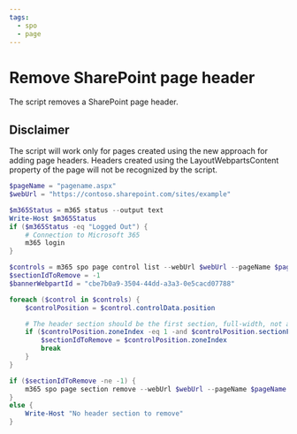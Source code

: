 ```yaml
---
tags:
  - spo
  - page 
---
```



# Remove SharePoint page header

The script removes a SharePoint page header.

## Disclaimer
The script will work only for pages created using the new approach for adding page headers. Headers created using the LayoutWebpartsContent property of the page will not be recognized by the script.

<Tabs>
  <TabItem value="PowerShell">

  ```powershell
  $pageName = "pagename.aspx"
  $webUrl = "https://contoso.sharepoint.com/sites/example"

  $m365Status = m365 status --output text
  Write-Host $m365Status
  if ($m365Status -eq "Logged Out") {
      # Connection to Microsoft 365
      m365 login
  }

  $controls = m365 spo page control list --webUrl $webUrl --pageName $pageName --output json | ConvertFrom-Json
  $sectionIdToRemove = -1
  $bannerWebpartId = "cbe7b0a9-3504-44dd-a3a3-0e5cacd07788"

  foreach ($control in $controls) {
      $controlPosition = $control.controlData.position

      # The header section should be the first section, full-width, not a vertical section, and should contain the banner web part.
      if ($controlPosition.zoneIndex -eq 1 -and $controlPosition.sectionFactor -eq 0 -and $controlPosition.layoutIndex -eq 1 -and $control.controlData.webPartId -eq $bannerWebpartId) {
          $sectionIdToRemove = $controlPosition.zoneIndex
          break
      }
  }

  if ($sectionIdToRemove -ne -1) {
      m365 spo page section remove --webUrl $webUrl --pageName $pageName --section $sectionIdToRemove --force
  }
  else {
      Write-Host "No header section to remove"
  }
  ```

  </TabItem>
</Tabs>

